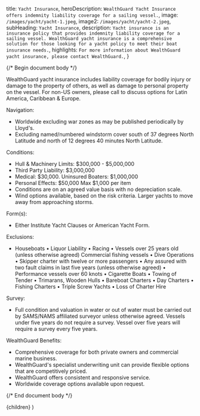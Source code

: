 
  title: `Yacht Insurance`,
  heroDescription: `WealthGuard Yacht Insurance offers indemnity liability coverage for a sailing vessel.`,
  image: `/images/yacht/yacht-1.jpeg`,
  image2: `/images/yacht/yacht-2.jpeg`,
  subHeading: `Yacht Insurance`,
  description: `Yacht insurance is an insurance policy that provides indemnity liability coverage for a sailing vessel. WealthGuard yacht insurance is a comprehensive solution for those looking for a yacht policy to meet their boat insurance needs.`,
  highlights: `For more information about WealthGuard yacht insurance, please contact WealthGuard.`,
}

{/* Begin document body */}

WealthGuard yacht insurance includes liability coverage for bodily injury or damage to the property of others, as well as damage to personal property on the vessel. For non-US owners, please call to discuss options for Latin America, Caribbean & Europe.

Navigation:

- Worldwide excluding war zones as may be published periodically by Lloyd's.
- Excluding named/numbered windstorm cover south of 37 degrees North Latitude and north of 12 degrees 40 minutes North Latitude.

Conditions:

- Hull & Machinery Limits: $300,000 - $5,000,000
- Third Party Liability: $3,000,000
- Medical: $30,000. Uninsured Boaters: $1,000,000
- Personal Effects: $50,000 Max $1,000 per item
- Conditions are on an agreed value basis with no depreciation scale.
- Wind options available, based on the risk criteria. Larger yachts to move away from approaching storms.

Form(s):

- Either Institute Yacht Clauses or American Yacht Form.

Exclusions:

- Houseboats • Liquor Liability • Racing • Vessels over 25 years old (unless otherwise agreed) Commercial fishing vessels • Dive Operations • Skipper charter with twelve or more passengers • Any assured with two fault claims in last five years (unless otherwise agreed) • Performance vessels over 60 knots • Cigarette Boats • Towing of Tender • Trimarans, Wooden Hulls • Bareboat Charters • Day Charters • Fishing Charters • Triple Screw Yachts • Loss of Charter Hire

Survey:

- Full condition and valuation in water or out of water must be carried out by SAMS/NAMS affiliated surveyor unless otherwise agreed. Vessels under five years do not require a survey. Vessel over five years will require a survey every five years.

WealthGuard Benefits:

- Comprehensive coverage for both private owners and commercial marine business.
- WealthGuard's specialist underwriting unit can provide flexible options that are competitively priced.
- WealthGuard offers consistent and responsive service.
- Worldwide coverage options available upon request.

{/* End document body */}

  <SolutionTemplate meta={meta}>{children}</SolutionTemplate>
)
